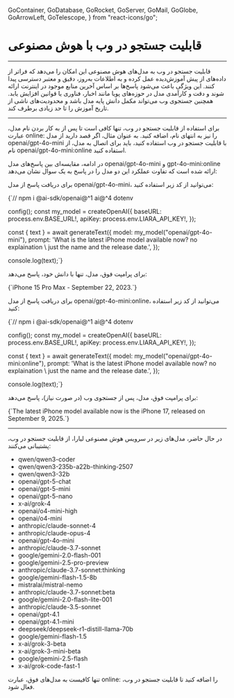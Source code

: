   GoContainer,
  GoDatabase,
  GoRocket,
  GoServer,
  GoMail,
  GoGlobe,
  GoArrowLeft,
  GoTelescope,
} from "react-icons/go";


<Layout>
<Head>
<title>مستندات قابلیت جستجو در وب با AI - لیارا</title>
<meta property="og:title" content="مستندات خدمات رایانش ابری لیارا" />
<meta property="og:description" content="مستندات مربوط به معرفی قابلیت جستجو در وب با مدل‌های سرویس هوش مصنوعی لیارا و نحوه استفاده از این قابلیت"  />
</Head>


# قابلیت جستجو در وب با هوش مصنوعی
<hr className="mb-2" />

قابلیت جستجو در وب به مدل‌های هوش مصنوعی این امکان را می‌دهد که فراتر از داده‌های از پیش آموزش‌دیده عمل کرده و به اطلاعات به‌روز، دقیق و معتبر دسترسی پیدا کنند. این ویژگی باعث می‌شود پاسخ‌ها بر اساس آخرین منابع موجود در اینترنت ارائه شوند و دقت و کارآمدی مدل در حوزه‌های پویا مانند اخبار، فناوری یا قوانین افزایش یابد. همچنین جستجوی وب می‌تواند مکمل دانش پایه مدل باشد و محدودیت‌های ناشی از تاریخ آموزش را تا حد زیادی برطرف کند.
<hr className="mb-2" />

<Section id='enabling-websearch' title='فعال‌سازی قابلیت جستجو در وب در مدل' />

برای استفاده از قابلیت جستجو در وب، تنها کافی است تا پس از به کار بردن نام مدل، عبارت <Important>online:</Important> را نیز به انتهای نام، اضافه کنید. به عنوان مثال، اگر قصد دارید از مدل <Important>openai/gpt-4o-mini</Important> با قابلیت جستجو در وب استفاده کنید، باید برای اتصال به مدل، از نام <Important>openai/gpt-4o-mini:online</Important> استفاده کنید.
<div className="h-4" />


در ادامه، مقایسه‌ای بین پاسخ‌های مدل <Important>openai/gpt-4o-mini</Important> و <Important>gpt-4o-mini:online</Important> ارائه شده است که تفاوت عملکرد این دو مدل را در پاسخ به یک سوال نشان می‌دهد:

<Section id='model-response-without-websearch' title='پاسخ مدل بدون استفاده از قابلیت وب‌سرچ' headingTag="h3" />

برای دریافت پاسخ از مدل <Important>openai/gpt-4o-mini</Important>، می‌توانید از کد زیر استفاده کنید:

<div className="h-2" />
<div dir='ltr'>
    <Highlight className="js">
        {`// npm i @ai-sdk/openai@^1 ai@^4 dotenv


config();
const my_model = createOpenAI({
  baseURL: process.env.BASE_URL!,
  apiKey: process.env.LIARA_API_KEY!,
});

const { text } = await generateText({
    model: my_model("openai/gpt-4o-mini"),
    prompt: 'What is the latest iPhone model available now? no explaination \\
    just the name and the release date.',
});

console.log(text);`}
    </Highlight>
</div>
<div className="h-2" />

برای پرامپت فوق، مدل، تنها با دانش خود، پاسخ می‌دهد:

<div className="h-2" />
<div dir='ltr'>
    <Highlight className="txt">
        {`iPhone 15 Pro Max - September 22, 2023.`}
    </Highlight>
</div>

<Section id='model-response-with-websearch' title='پاسخ مدل با استفاده از قابلیت وب‌سرچ' headingTag="h3" />

برای دریافت پاسخ از مدل <Important>openai/gpt-4o-mini:online</Important>، می‌توانید از کد زیر استفاده کنید:

<div className="h-2" />
<div dir='ltr'>
    <Highlight className="js">
        {`// npm i @ai-sdk/openai@^1 ai@^4 dotenv


config();
const my_model = createOpenAI({
  baseURL: process.env.BASE_URL!,
  apiKey: process.env.LIARA_API_KEY!,
});

const { text } = await generateText({
    model: my_model("openai/gpt-4o-mini:online"),
    prompt: 'What is the latest iPhone model available now? no explaination \\
    just the name and the release date.',
});

console.log(text);`}
    </Highlight>
</div>
<div className="h-2" />

برای پرامپت فوق، مدل، پس از جستجوی وب (در صورت نیاز)، پاسخ می‌دهد:

<div className="h-2" />
<div dir='ltr'>
    <Highlight className="text">
        {`The latest iPhone model available now is the iPhone 17, released on September 9, 2025.`}
    </Highlight>
</div>
<hr className="mb-2" />

<Section id='models-with-websearch' title='مدل‌های شامل قابلیت جستجو در وب' />

در حال حاضر، مدل‌های زیر در سرویس هوش مصنوعی لیارا، از قابلیت جستجو در وب، پشتیبانی می‌کنند: 

<div className="h-2" />
<ul>
  <li><Important>qwen/qwen3-coder</Important></li>
  <div className="h-1" />
  <li><Important>qwen/qwen3-235b-a22b-thinking-2507</Important></li>
  <div className="h-1" />
  <li><Important>qwen/qwen3-32b</Important></li>
  <div className="h-1" />
  <li><Important>openai/gpt-5-chat</Important></li>
  <div className="h-1" />
  <li><Important>openai/gpt-5-mini</Important></li>
  <div className="h-1" />
  <li><Important>openai/gpt-5-nano</Important></li>
  <div className="h-1" />
  <li><Important>x-ai/grok-4</Important></li>
  <div className="h-1" />
  <li><Important>openai/o4-mini-high</Important></li>
  <div className="h-1" />
  <li><Important>openai/o4-mini</Important></li>
  <div className="h-1" />
  <li><Important>anthropic/claude-sonnet-4</Important></li>
  <div className="h-1" />
  <li><Important>anthropic/claude-opus-4</Important></li>
  <div className="h-1" />
  <li><Important>openai/gpt-4o-mini</Important></li>
  <div className="h-1" />
  <li><Important>anthropic/claude-3.7-sonnet</Important></li>
  <div className="h-1" />
  <li><Important>google/gemini-2.0-flash-001</Important></li>
  <div className="h-1" />
  <li><Important>google/gemini-2.5-pro-preview</Important></li>
  <div className="h-1" />
  <li><Important>anthropic/claude-3.7-sonnet:thinking</Important></li>
  <div className="h-1" />
  <li><Important>google/gemini-flash-1.5-8b</Important></li>
  <div className="h-1" />
  <li><Important>mistralai/mistral-nemo</Important></li>
  <div className="h-1" />
  <li><Important>anthropic/claude-3.7-sonnet:beta</Important></li>
  <div className="h-1" />
  <li><Important>google/gemini-2.0-flash-lite-001</Important></li>
  <div className="h-1" />
  <li><Important>anthropic/claude-3.5-sonnet</Important></li>
  <div className="h-1" />
  <li><Important>openai/gpt-4.1</Important></li>
  <div className="h-1" />
  <li><Important>openai/gpt-4.1-mini</Important></li>
  <div className="h-1" />
  <li><Important>deepseek/deepseek-r1-distill-llama-70b</Important></li>
  <div className="h-1" />
  <li><Important>google/gemini-flash-1.5</Important></li>
  <div className="h-1" />
  <li><Important>x-ai/grok-3-beta</Important></li>
  <div className="h-1" />
  <li><Important>x-ai/grok-3-mini-beta</Important></li>
  <div className="h-1" />
  <li><Important>google/gemini-2.5-flash</Important></li>
  <div className="h-1" />
  <li><Important>x-ai/grok-code-fast-1</Important></li>
</ul>
<div className="h-2" />

تنها کافیست به مدل‌های فوق، عبارت <Important>online:</Important> را اضافه کنید تا قابلیت جستجو در وب، فعال شود. 

</Layout>